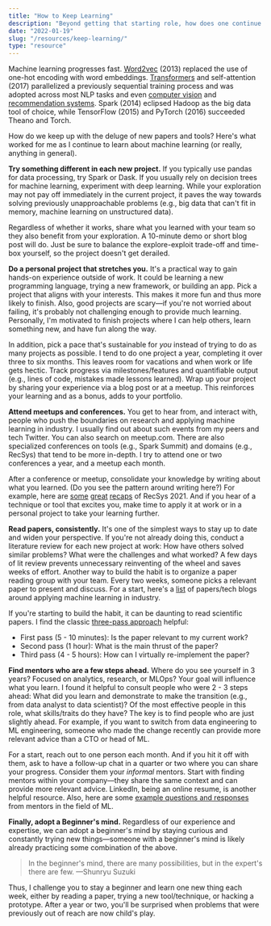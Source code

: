 ```yaml
---
title: "How to Keep Learning"
description: "Beyond getting that starting role, how does one continue growing in the field?"
date: "2022-01-19"
slug: "/resources/keep-learning/"
type: "resource"
---
```

Machine learning progresses fast. [Word2vec](https://arxiv.org/abs/1301.3781) (2013) replaced the use of one-hot encoding with word embeddings. [Transformers](https://arxiv.org/abs/1706.03762) and self-attention (2017) parallelized a previously sequential training process and was adopted across most NLP tasks and even [computer vision](https://arxiv.org/abs/2010.11929) and [recommendation systems](https://arxiv.org/abs/1905.06874). Spark (2014) eclipsed Hadoop as the big data tool of choice, while TensorFlow (2015) and PyTorch (2016) succeeded Theano and Torch.

How do we keep up with the deluge of new papers and tools? Here's what worked for me as I continue to learn about machine learning (or really, anything in general).

**Try something different in each new project.** If you typically use pandas for data processing, try Spark or Dask. If you usually rely on decision trees for machine learning, experiment with deep learning. While your exploration may not pay off immediately in the current project, it paves the way towards solving previously unapproachable problems (e.g., big data that can't fit in memory, machine learning on unstructured data).

Regardless of whether it works, share what you learned with your team so they also benefit from your exploration. A 10-minute demo or short blog post will do. Just be sure to balance the explore-exploit trade-off and time-box yourself, so the project doesn't get derailed. 

**Do a personal project that stretches you.** It's a practical way to gain hands-on experience outside of work. It could be learning a new programming language, trying a new framework, or building an app. Pick a project that aligns with your interests. This makes it more fun and thus more likely to finish. Also, good projects are scary—if you're not worried about failing, it's probably not challenging enough to provide much learning. Personally, I'm motivated to finish projects where I can help others, learn something new, and have fun along the way. 

In addition, pick a pace that's sustainable for _you_ instead of trying to do as many projects as possible. I tend to do one project a year, completing it over three to six months. This leaves room for vacations and when work or life gets hectic. Track progress via milestones/features and quantifiable output (e.g., lines of code, mistakes made lessons learned). Wrap up your project by sharing your experience via a blog post or at a meetup. This reinforces your learning and as a bonus, adds to your portfolio.

**Attend meetups and conferences.** You get to hear from, and interact with, people who push the boundaries on research and applying machine learning in industry. I usually find out about such events from my peers and tech Twitter. You can also search on meetup.com. There are also specialized conferences on tools (e.g., Spark Summit) and domains (e.g., RecSys) that tend to be more in-depth. I try to attend one or two conferences a year, and a meetup each month.

After a conference or meetup, consolidate your knowledge by writing about what you learned. (Do you see the pattern around writing here?) For example, here are [some](https://veekaybee.github.io/2021/10/28/recsys-recap/) [great](https://www.the-odd-dataguy.com/2021/10/01/recsys-2021/) [recaps](https://eugeneyan.com/writing/recsys2021/) of RecSys 2021. And if you hear of a technique or tool that excites you, make time to apply it at work or in a personal project to take your learning further.

**Read papers, consistently.** It's one of the simplest ways to stay up to date and widen your perspective. If you're not already doing this, conduct a literature review for each new project at work: How have others solved similar problems? What were the challenges and what worked? A few days of lit review prevents unnecessary reinventing of the wheel and saves weeks of effort. Another way to build the habit is to organize a paper reading group with your team. Every two weeks, someone picks a relevant paper to present and discuss. For a start, here's a [list](https://github.com/eugeneyan/applied-ml) of papers/tech blogs around applying machine learning in industry.

If you're starting to build the habit, it can be daunting to read scientific papers. I find the classic [three-pass approach](https://web.stanford.edu/class/ee384m/Handouts/HowtoReadPaper.pdf) helpful: 
- First pass (5 - 10 minutes): Is the paper relevant to my current work?
- Second pass (1 hour): What is the main thrust of the paper?
- Third pass (4 - 5 hours): How can I virtually re-implement the paper?

**Find mentors who are a few steps ahead.** Where do you see yourself in 3 years? Focused on analytics, research, or MLOps? Your goal will influence what you learn. I found it helpful to consult people who were 2 - 3 steps ahead: What did you learn and demonstrate to make the transition (e.g., from data analyst to data scientist)? Of the most effective people in this role, what skills/traits do they have? The key is to find people who are just slightly ahead. For example, if you want to switch from data engineering to ML engineering, someone who made the change recently can provide more relevant advice than a CTO or head of ML.

For a start, reach out to one person each month. And if you hit it off with them, ask to have a follow-up chat in a quarter or two where you can share your progress. Consider them your _informal_ mentors. Start with finding mentors within your company—they share the same context and can provide more relevant advice. LinkedIn, being an online resume, is another helpful resource. Also, here are some [example questions and responses](https://applyingml.com/mentors/) from mentors in the field of ML.

**Finally, adopt a Beginner's mind.** Regardless of our experience and expertise, we can adopt a beginner's mind by staying curious and constantly trying new things—someone with a beginner's mind is likely already practicing some combination of the above.

> In the beginner's mind, there are many possibilities, but in the expert's there are few. —Shunryu Suzuki

Thus, I challenge you to stay a beginner and learn one new thing each week, either by reading a paper, trying a new tool/technique, or hacking a prototype. After a year or two, you'll be surprised when problems that were previously out of reach are now child's play.